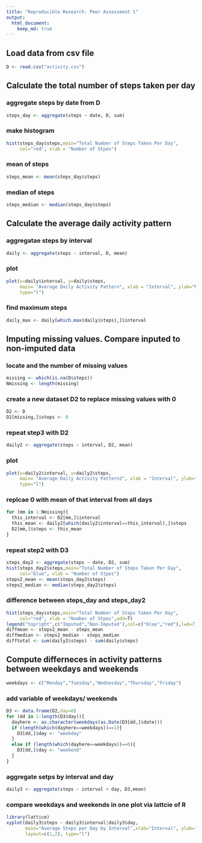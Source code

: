```yaml
---
title: "Reproducible Research: Peer Assessment 1"
output: 
  html_document:
    keep_md: true
---
```



## Load data from csv file
```r
D <- read.csv("activity.csv")
```

## Calculate the total number of steps taken per day
### aggregate steps by date from D
```r
steps_day <- aggregate(steps ~ date, D, sum)
```
### make histogram
```r
hist(steps_day$steps,main="Total Number of Steps Taken Per Day",
     col="red", xlab = "Number of Stpes")
```
### mean of steps
```r
steps_mean <- mean(steps_day$steps)
```
### median of steps
```r
steps_median <- median(steps_day$steps)
```

## Calculate the average daily activity pattern
### aggregatae steps by interval
```r
daily <- aggregate(steps ~ interval, D, mean)
```
### plot
```r
plot(x=daily$interval, y=daily$steps,
     main= "Average Daily Activity Pattern", xlab = "Interval", ylab="Number of Steps",
     type="l")
```
### find maximum steps
```r
daily_max <- daily[which.max(daily$steps),]$interval
```

## Imputing missing values. Compare inputed to non-imputed data
### locate and the number of missing values 
```r
missing <- which(is.na(D$steps))
Nmissing <- length(missing)
```
### create a new dataset D2 to replace missing values with 0
```r
D2 <- D
D2[missing,]$steps <- 0
```
### repeat step3 with D2
```r
daily2 <- aggregate(steps ~ interval, D2, mean)
```
### plot
```r
plot(x=daily2$interval, y=daily2$steps,
     main= "Average Daily Activity Pattern2", xlab = "Interval", ylab="Number of Steps",
     type="l")
```
### replcae 0 with mean of that interval from all days
```r
for (mm in 1:Nmissing){
  this_interval <- D2[mm,]$interval
  this_mean <- daily2[which(daily2$interval==this_interval),]$steps
  D2[mm,]$steps <- this_mean
}
```
### repeat step2 with D3
```r
steps_day2 <- aggregate(steps ~ date, D2, sum)
hist(steps_day2$steps,main="Total Number of Steps Taken Per Day",
     col="blue", xlab = "Number of Stpes")
steps2_mean <- mean(steps_day2$steps)
steps2_median <- median(steps_day2$steps)
```
### difference between steps_day and steps_day2
```r
hist(steps_day$steps,main="Total Number of Steps Taken Per Day",
     col="red", xlab = "Number of Stpes",add=T)
legend("topright",c("Imputed","Non-Imputed"),col=c("blue","red"),lwd=7)
diffmean <- steps2_mean - steps_mean
diffmedian <- steps2_median - steps_median
difftotal <- sum(daily2$steps) - sum(daily$steps)
```

## Compute differneces in activity patterns between weekdays and weekends
```r
weekdays <- c("Monday","Tuesday","Wednesday","Thursday","Friday")
```
### add variable of weekdays/ weekends
```r
D3 <- data.frame(D2,day=0)
for (dd in 1:length(D3$day)){
  dayhere <- as.character(weekdays(as.Date(D3[dd,]$date)))
  if (length(which(dayhere==weekdays))==1){
    D3[dd,]$day <- "weekday"
  }
  else if (length(which(dayhere==weekdays))==0){
    D3[dd,]$day <- "weekend"
  }
}
```
### aggregate setps by interval and day
```r
daily3 <- aggregate(steps ~ interval + day, D3,mean)
```
### compare weekdays and weekends in one plot via lattcie of R
```r
library(lattice)
xyplot(daily3$steps ~ daily3$interval|daily3$day, 
       main="Average Steps per Day by Interval",xlab="Interval", ylab="Steps",
       layout=c(1,2), type="l")
```
